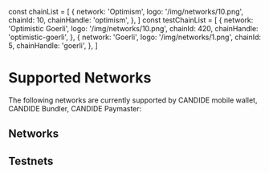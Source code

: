 
const chainList = [
  {
    network: 'Optimism',
    logo: '/img/networks/10.png',
    chainId: 10,
    chainHandle: 'optimism',
  },
]
const testChainList = [
  {
    network: 'Optimistic Goerli',
    logo: '/img/networks/10.png',
    chainId: 420,
    chainHandle: 'optimistic-goerli',
  },
  {
    network: 'Goerli',
    logo: '/img/networks/1.png',
    chainId: 5,
    chainHandle: 'goerli',
  },
]

# Supported Networks

The following networks are currently supported by CANDIDE mobile wallet, CANDIDE Bundler,
CANDIDE Paymaster:

## Networks

<ChainTable items={chainList} />

## Testnets

<ChainTable items={testChainList} />
